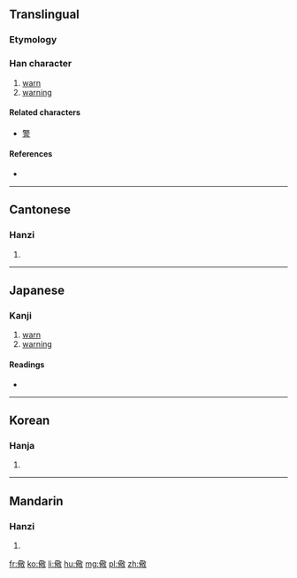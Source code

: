 {{also|警}}
==Translingual==

===Etymology===
{{Han compound|人|敬|alt1=亻}}

===Han character===
{{Han char|rn=9|rad=人|as=13|sn=15|four=2824<sub>0</sub>|canj=人廿口大 (OTRK)|ids=⿰[[亻]][[敬]]}}

# [[warn]]
# [[warning]]

====Related characters====
* [[警]]

====References====
* {{Han ref|kx=0119.090|dkj=01187|dj=0252.080|hdz=10217.130|uh=5106|ud=20742|bh=E4EA|bd=58602}}

----

==Cantonese==

===Hanzi===
{{yue-hanzi|jyut=[[ging2]]|y=ging2}}

# {{defn|lang=yue|sort=人13}}

----

==Japanese==

===Kanji===
{{ja-kanji|grade=|rs=人13}}

# [[warn]]
# [[warning]]

====Readings====
* {{ja-readings|on=[[けい]] (kei), [[しょう]] (shō)|kun=[[いましめる]] (imashimeru)}}

----

==Korean==

===Hanja===
{{ko-hanja|hangeul=경|rv=gyeong|mr=kyŏng}}

# {{defn|lang=ko|sort=人13}}

----

==Mandarin==

===Hanzi===
{{cmn-hanzi|pin=[[jǐng]] ([[jing3]]), [[yáo]] ([[yao2]])|wg=ching<sup>3</sup>, yao<sup>2</sup>}}

# {{defn|lang=cmn|sort=人13}}

[[fr:儆]]
[[ko:儆]]
[[li:儆]]
[[hu:儆]]
[[mg:儆]]
[[pl:儆]]
[[zh:儆]]